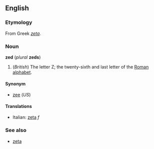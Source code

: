 

<!-- If you make changes to this page, please also make corresponding changes to [[zee]] -->


==English==
===Etymology===
From Greek ''[[zeta]]''.

===Noun===
'''zed''' (''plural'' '''zeds''')

# (''British'') The letter Z; the twenty-sixth and last letter of the [[Roman alphabet]].

====Synonym====
*[[zee]] (''US'')

====Translations====
*Italian: [[zeta#Italian|zeta]] ''f''

===See also===
*[[zeta]]


<!-- If you make changes to this page, please also make corresponding changes to [[zee]] -->